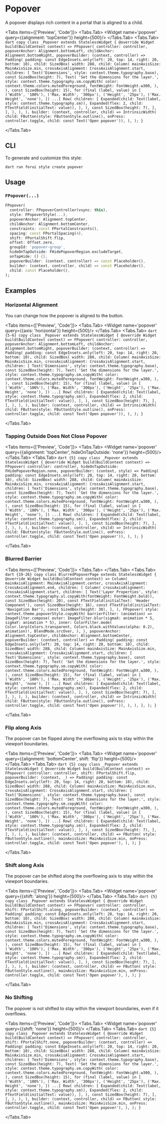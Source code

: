 
# Popover

A popover displays rich content in a portal that is aligned to a child.

<LinkBadgeGroup>
    <LinkBadge label="API Reference" href="https://pub.dev/documentation/forui/latest/forui.widgets.popover/"/>
</LinkBadgeGroup>

<Tabs items={['Preview', 'Code']}>
  <Tabs.Tab>
    <Widget name='popover' query={{alignment: 'topCenter'}} height={500}/>
  </Tabs.Tab>
  <Tabs.Tab>
    ```dart copy
    class _Popover extends StatelessWidget {
      @override
      Widget build(BuildContext context) => FPopover(
        controller: controller,
        popoverAnchor: Alignment.bottomLeft,
        childAnchor: Alignment.bottomRight,
        popoverBuilder: (context, controller) => Padding(
          padding: const EdgeInsets.only(left: 20, top: 14, right: 20, bottom: 10),
          child: SizedBox(
            width: 288,
            child: Column(
              mainAxisSize: MainAxisSize.min,
              crossAxisAlignment: CrossAxisAlignment.start,
              children: [
                Text('Dimensions', style: context.theme.typography.base),
                const SizedBox(height: 7),
                Text(
                  'Set the dimensions for the layer.',
                  style: context.theme.typography.sm.copyWith(
                    color: context.theme.colors.mutedForeground,
                    fontWeight: FontWeight.w300,
                  ),
                ),
                const SizedBox(height: 15),
                for (final (label, value) in [
                  ('Width', '100%'),
                  ('Max. Width', '300px'),
                  ('Height', '25px'),
                  ('Max. Height', 'none'),
                ]) ...[
                  Row(
                    children: [
                      Expanded(child: Text(label, style: context.theme.typography.sm)),
                      Expanded(flex: 2, child: FTextField(initialText: value)),
                    ],
                  ),
                  const SizedBox(height: 7),
                ],
              ],
            ),
          ),
        ),
        builder: (context, controller, child) => IntrinsicWidth(
          child: FButton(style: FButtonStyle.outline(), onPress: controller.toggle, child: const Text('Open popover')),
        ),
      );
    }
    ```

  </Tabs.Tab>
</Tabs>

## CLI

To generate and customize this style:

```shell copy
dart run forui style create popover 
```

## Usage

### `FPopover(...)`

```dart copy
FPopover(
  controller: FPopoverController(vsync: this),
  style: FPopoverStyle(...),
  popoverAnchor: Alignment.topCenter,
  childAnchor: Alignment.bottomCenter,
  constraints: const FPortalConstraints(),
  spacing: const FPortalSpacing(4),
  shift: FPortalShift.flip,
  offset: Offset.zero,
  groupId: 'popover-group',
  hideOnTapOutside: FHidePopoverRegion.excludeTarget,
  onTapHide: () {},
  popoverBuilder: (context, controller) => const Placeholder(),
  builder: (context, controller, child) => const Placeholder(),
  child: const Placeholder(),
);
```

## Examples

### Horizontal Alignment

You can change how the popover is aligned to the button.

<Tabs items={['Preview', 'Code']}>
  <Tabs.Tab>
    <Widget name='popover' query={{axis: 'horizontal'}} height={500}/>
  </Tabs.Tab>
  <Tabs.Tab>
    ```dart {5-6} copy
    class _Popover extends StatelessWidget {
      @override
      Widget build(BuildContext context) => FPopover(
        controller: controller,
        popoverAnchor: Alignment.bottomLeft,
        childAnchor: Alignment.bottomRight,
        popoverBuilder: (context, controller) => Padding(
          padding: const EdgeInsets.only(left: 20, top: 14, right: 20, bottom: 10),
          child: SizedBox(
            width: 288,
            child: Column(
              mainAxisSize: MainAxisSize.min,
              crossAxisAlignment: CrossAxisAlignment.start,
              children: [
                Text('Dimensions', style: context.theme.typography.base),
                const SizedBox(height: 7),
                Text(
                  'Set the dimensions for the layer.',
                  style: context.theme.typography.sm.copyWith(
                    color: context.theme.colors.mutedForeground,
                    fontWeight: FontWeight.w300,
                  ),
                ),
                const SizedBox(height: 15),
                for (final (label, value) in [
                  ('Width', '100%'),
                  ('Max. Width', '300px'),
                  ('Height', '25px'),
                  ('Max. Height', 'none'),
                ]) ...[
                  Row(
                    children: [
                      Expanded(child: Text(label, style: context.theme.typography.sm)),
                      Expanded(flex: 2, child: FTextField(initialText: value)),
                    ],
                  ),
                  const SizedBox(height: 7),
                ],
              ],
            ),
          ),
        ),
        builder: (context, controller, child) => IntrinsicWidth(
          child: FButton(style: FButtonStyle.outline(), onPress: controller.toggle, child: const Text('Open popover')),
        ),
      );
    }
    ```

  </Tabs.Tab>
</Tabs>

### Tapping Outside Does Not Close Popover

<Tabs items={['Preview', 'Code']}>
  <Tabs.Tab>
    <Widget name='popover' query={{alignment: 'topCenter', hideOnTapOutside: 'none'}} height={500}/>
  </Tabs.Tab>
  <Tabs.Tab>
    ```dart {5} copy
    class _Popover extends StatelessWidget {
      @override
      Widget build(BuildContext context) => FPopover(
        controller: controller,
        hideOnTapOutside: FHidePopoverRegion.none,
        popoverBuilder: (context, style) => Padding(
          padding: const EdgeInsets.only(left: 20, top: 14, right: 20, bottom: 10),
          child: SizedBox(
            width: 288,
            child: Column(
              mainAxisSize: MainAxisSize.min,
              crossAxisAlignment: CrossAxisAlignment.start,
              children: [
                Text('Dimensions', style: context.theme.typography.base),
                const SizedBox(height: 7),
                Text(
                  'Set the dimensions for the layer.',
                  style: context.theme.typography.sm.copyWith(
                    color: context.theme.colors.mutedForeground,
                    fontWeight: FontWeight.w300,
                  ),
                ),
                const SizedBox(height: 15),
                for (final (label, value) in [
                  ('Width', '100%'),
                  ('Max. Width', '300px'),
                  ('Height', '25px'),
                  ('Max. Height', 'none'),
                ]) ...[
                  Row(
                    children: [
                      Expanded(child: Text(label, style: context.theme.typography.sm)),
                      Expanded(flex: 2, child: FTextField(initialText: value)),
                    ],
                  ),
                  const SizedBox(height: 7),
                ],
              ],
            ),
          ),
        ),
        builder: (context, controller, child) => IntrinsicWidth(
          child: FButton(style: FButtonStyle.outline(), onPress: controller.toggle, child: const Text('Open popover')),
        ),
      );
    }
    ```

  </Tabs.Tab>
</Tabs>

### Blurred Barrier

<Tabs items={['Preview', 'Code']}>
  <Tabs.Tab>
    <Widget name='popover' variant='blurred' height={500}/>
  </Tabs.Tab>
  <Tabs.Tab>
    ```dart {19-26} copy
    class BlurredPopoverPage extends StatelessWidget {
      @override
      Widget build(BuildContext context) => Column(
        mainAxisAlignment: MainAxisAlignment.center,
        crossAxisAlignment: CrossAxisAlignment.end,
        children: [
          Column(
            crossAxisAlignment: CrossAxisAlignment.start,
            children: [
              Text('Layer Properties', style: context.theme.typography.xl.copyWith(fontWeight: FontWeight.bold)),
              const SizedBox(height: 20),
              const FTextField(initialText: 'Header Component'),
              const SizedBox(height: 16),
              const FTextField(initialText: 'Navigation Bar'),
              const SizedBox(height: 30),
            ],
          ),
          FPopover(
            style: context.theme.popoverStyle.copyWith(
            barrierFilter: (animation) => ImageFilter.compose(
              outer: ImageFilter.blur(sigmaX: animation * 5, sigmaY: animation * 5),
              inner: ColorFilter.mode(
                Color.lerp(Colors.transparent, Colors.black.withValues(alpha: 0.2), animation)!,
                BlendMode.srcOver,
              ),
            ),
            popoverAnchor: Alignment.topCenter,
            childAnchor: Alignment.bottomCenter,
            popoverBuilder: (context, controller) => Padding(
              padding: const EdgeInsets.only(left: 20, top: 14, right: 20, bottom: 10),
              child: SizedBox(
                width: 288,
                child: Column(
                  mainAxisSize: MainAxisSize.min,
                  crossAxisAlignment: CrossAxisAlignment.start,
                  children: [
                    Text('Dimensions', style: context.theme.typography.base),
                    const SizedBox(height: 7),
                    Text(
                      'Set the dimensions for the layer.',
                      style: context.theme.typography.sm.copyWith(
                        color: context.theme.colors.mutedForeground,
                        fontWeight: FontWeight.w300,
                      ),
                    ),
                    const SizedBox(height: 15),
                    for (final (label, value) in [
                      ('Width', '100%'),
                      ('Max. Width', '300px'),
                      ('Height', '25px'),
                      ('Max. Height', 'none'),
                    ]) ...[
                      Row(
                        children: [
                          Expanded(child: Text(label, style: context.theme.typography.sm)),
                          Expanded(flex: 2, child: FTextField(initialText: value)),
                        ],
                      ),
                      const SizedBox(height: 7),
                    ],
                  ],
                ),
              ),
            ),
            builder: (context, controller, child) => IntrinsicWidth(
              child: FButton(style: FButtonStyle.outline(), onPress: controller.toggle, child: const Text('Open popover')),
            ),
          ),
        ],
      );
    }
    ```

  </Tabs.Tab>
</Tabs>


### Flip along Axis

The popover can be flipped along the overflowing axis to stay within the viewport boundaries.

<Tabs items={['Preview', 'Code']}>
  <Tabs.Tab>
    <Widget name='popover' query={{alignment: 'bottomCenter', shift: 'flip'}} height={500}/>
  </Tabs.Tab>
  <Tabs.Tab>
    ```dart {5} copy
    class _Popover extends StatelessWidget {
      @override
      Widget build(BuildContext context) => FPopover(
        controller: controller,
        shift: FPortalShift.flip,
        popoverBuilder: (context, _) => Padding(
          padding: const EdgeInsets.only(left: 20, top: 14, right: 20, bottom: 10),
          child: SizedBox(
            width: 288,
            child: Column(
              mainAxisSize: MainAxisSize.min,
              crossAxisAlignment: CrossAxisAlignment.start,
              children: [
                Text('Dimensions', style: context.theme.typography.base),
                const SizedBox(height: 7),
                Text(
                  'Set the dimensions for the layer.',
                  style: context.theme.typography.sm.copyWith(
                    color: context.theme.colors.mutedForeground,
                    fontWeight: FontWeight.w300,
                  ),
                ),
                const SizedBox(height: 15),
                for (final (label, value) in [
                  ('Width', '100%'),
                  ('Max. Width', '300px'),
                  ('Height', '25px'),
                  ('Max. Height', 'none'),
                ]) ...[
                  Row(
                    children: [
                      Expanded(child: Text(label, style: context.theme.typography.sm)),
                      Expanded(flex: 2, child: FTextField(initialText: value)),
                    ],
                  ),
                  const SizedBox(height: 7),
                ],
              ],
            ),
          ),
        ),
        builder: (context, controller, child) => FButton(
          style: FButtonStyle.outline(),
          mainAxisSize: MainAxisSize.min,
          onPress: controller.toggle,
          child: const Text('Open popover'),
        ),
      );
    }
    ```

  </Tabs.Tab>
</Tabs>

### Shift along Axis

The popover can be shifted along the overflowing axis to stay within the viewport boundaries.

<Tabs items={['Preview', 'Code']}>
  <Tabs.Tab>
    <Widget name='popover' query={{shift: 'along'}} height={500}/>
  </Tabs.Tab>
  <Tabs.Tab>
    ```dart {5} copy
    class _Popover extends StatelessWidget {
      @override
      Widget build(BuildContext context) => FPopover(
        controller: controller,
        shift: FPortalShift.along,
        popoverBuilder: (context, controller) => Padding(
          padding: const EdgeInsets.only(left: 20, top: 14, right: 20, bottom: 10),
          child: SizedBox(
            width: 288,
            child: Column(
              mainAxisSize: MainAxisSize.min,
              crossAxisAlignment: CrossAxisAlignment.start,
              children: [
                Text('Dimensions', style: context.theme.typography.base),
                const SizedBox(height: 7),
                Text(
                  'Set the dimensions for the layer.',
                  style: context.theme.typography.sm.copyWith(
                    color: context.theme.colors.mutedForeground,
                    fontWeight: FontWeight.w300,
                  ),
                ),
                const SizedBox(height: 15),
                for (final (label, value) in [
                  ('Width', '100%'),
                  ('Max. Width', '300px'),
                  ('Height', '25px'),
                  ('Max. Height', 'none'),
                ]) ...[
                  Row(
                    children: [
                      Expanded(child: Text(label, style: context.theme.typography.sm)),
                      Expanded(flex: 2, child: FTextField(initialText: value)),
                    ],
                  ),
                  const SizedBox(height: 7),
                ],
              ],
            ),
          ),
        ),
        builder: (context, controller, child) => FButton(
          style: FButtonStyle.outline(),
          mainAxisSize: MainAxisSize.min,
          onPress: controller.toggle,
          child: const Text('Open popover'),
        ),
      );
    }
    ```

  </Tabs.Tab>
</Tabs>

### No Shifting

The popover is not shifted to stay within the viewport boundaries, even if it overflows.

<Tabs items={['Preview', 'Code']}>
  <Tabs.Tab>
    <Widget name='popover' query={{shift: 'none'}} height={500}/>
  </Tabs.Tab>
  <Tabs.Tab>
    ```dart {5} copy
    class _Popover extends StatelessWidget {
      @override
      Widget build(BuildContext context) => FPopover(
        controller: controller,
        shift: FPortalShift.none,
        popoverBuilder: (context, controller) => Padding(
          padding: const EdgeInsets.only(left: 20, top: 14, right: 20, bottom: 10),
          child: SizedBox(
            width: 288,
            child: Column(
              mainAxisSize: MainAxisSize.min,
              crossAxisAlignment: CrossAxisAlignment.start,
              children: [
                Text('Dimensions', style: context.theme.typography.base),
                const SizedBox(height: 7),
                Text(
                  'Set the dimensions for the layer.',
                  style: context.theme.typography.sm.copyWith(
                    color: context.theme.colors.mutedForeground,
                    fontWeight: FontWeight.w300,
                  ),
                ),
                const SizedBox(height: 15),
                for (final (label, value) in [
                  ('Width', '100%'),
                  ('Max. Width', '300px'),
                  ('Height', '25px'),
                  ('Max. Height', 'none'),
                ]) ...[
                  Row(
                    children: [
                      Expanded(child: Text(label, style: context.theme.typography.sm)),
                      Expanded(flex: 2, child: FTextField(initialText: value)),
                    ],
                  ),
                  const SizedBox(height: 7),
                ],
              ],
            ),
          ),
        ),
        builder: (context, controller, child) => FButton(
          style: FButtonStyle.outline(),
          mainAxisSize: MainAxisSize.min,
          onPress: controller.toggle,
          child: const Text('Open popover'),
        ),
      );
    }
    ```

  </Tabs.Tab>
</Tabs>
